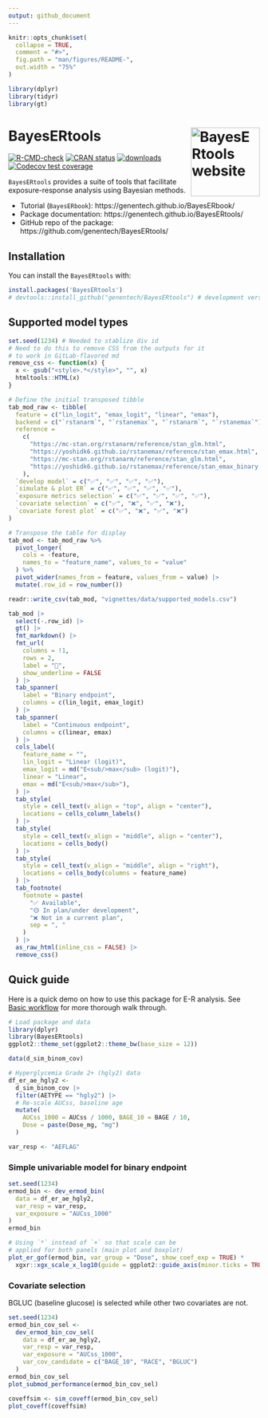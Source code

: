 ```yaml
---
output: github_document
---
```


<!-- README.md is generated from README.Rmd. Please edit that file -->

```r
knitr::opts_chunk$set(
  collapse = TRUE,
  comment = "#>",
  fig.path = "man/figures/README-",
  out.width = "75%"
)

library(dplyr)
library(tidyr)
library(gt)
```


# BayesERtools <a href="https://genentech.github.io/BayesERtools/"><img src="man/figures/logo.png" align="right" height="138" alt="BayesERtools website" /></a>

<!-- badges: start -->
[![R-CMD-check](https://github.com/Genentech/BayesERtools/actions/workflows/R-CMD-check.yaml/badge.svg)](https://github.com/Genentech/BayesERtools/actions/workflows/R-CMD-check.yaml)
[![CRAN status](https://www.r-pkg.org/badges/version/BayesERtools)](https://CRAN.R-project.org/package=BayesERtools)
[![downloads](https://cranlogs.r-pkg.org/badges/grand-total/BayesERtools)](https://CRAN.R-project.org/package=BayesERtools)
[![Codecov test coverage](https://codecov.io/gh/Genentech/BayesERtools/branch/main/graph/badge.svg)](https://app.codecov.io/gh/Genentech/BayesERtools?branch=main)
<!-- badges: end -->

`BayesERtools` provides a suite of tools that facilitate
exposure-response analysis using Bayesian methods. 

- Tutorial (`BayesERbook`): https://genentech.github.io/BayesERbook/
- Package documentation: https://genentech.github.io/BayesERtools/
- GitHub repo of the package: https://github.com/genentech/BayesERtools/

## Installation

You can install the `BayesERtools` with:

``` r
install.packages('BayesERtools')
# devtools::install_github("genentech/BayesERtools") # development version
```

## Supported model types

```r
set.seed(1234) # Needed to stablize div id
# Need to do this to remove CSS from the outputs for it
# to work in GitLab-flavored md
remove_css <- function(x) {
  x <- gsub("<style>.*</style>", "", x)
  htmltools::HTML(x)
}

# Define the initial transposed tibble
tab_mod_raw <- tibble(
  feature = c("lin_logit", "emax_logit", "linear", "emax"),
  backend = c("`rstanarm`", "`rstanemax`", "`rstanarm`", "`rstanemax`"),
  reference =
    c(
      "https://mc-stan.org/rstanarm/reference/stan_glm.html",
      "https://yoshidk6.github.io/rstanemax/reference/stan_emax.html",
      "https://mc-stan.org/rstanarm/reference/stan_glm.html",
      "https://yoshidk6.github.io/rstanemax/reference/stan_emax_binary.html"
    ),
  `develop model` = c("✅", "✅", "✅", "✅"),
  `simulate & plot ER` = c("✅", "✅", "✅", "✅"),
  `exposure metrics selection` = c("✅", "✅", "✅", "✅"),
  `covariate selection` = c("✅", "❌", "✅", "❌"),
  `covariate forest plot` = c("✅", "❌", "✅", "❌")
)

# Transpose the table for display
tab_mod <- tab_mod_raw %>%
  pivot_longer(
    cols = -feature,
    names_to = "feature_name", values_to = "value"
  ) %>%
  pivot_wider(names_from = feature, values_from = value) |>
  mutate(.row_id = row_number())

readr::write_csv(tab_mod, "vignettes/data/supported_models.csv")

tab_mod |>
  select(-.row_id) |>
  gt() |>
  fmt_markdown() |>
  fmt_url(
    columns = !1,
    rows = 2,
    label = "🔗",
    show_underline = FALSE
  ) |>
  tab_spanner(
    label = "Binary endpoint",
    columns = c(lin_logit, emax_logit)
  ) |>
  tab_spanner(
    label = "Continuous endpoint",
    columns = c(linear, emax)
  ) |>
  cols_label(
    feature_name = "",
    lin_logit = "Linear (logit)",
    emax_logit = md("E<sub/>max</sub> (logit)"),
    linear = "Linear",
    emax = md("E<sub/>max</sub>"),
  ) |>
  tab_style(
    style = cell_text(v_align = "top", align = "center"),
    locations = cells_column_labels()
  ) |>
  tab_style(
    style = cell_text(v_align = "middle", align = "center"),
    locations = cells_body()
  ) |>
  tab_style(
    style = cell_text(v_align = "middle", align = "right"),
    locations = cells_body(columns = feature_name)
  ) |>
  tab_footnote(
    footnote = paste(
      "✅ Available",
      "🟡 In plan/under development",
      "❌ Not in a current plan",
      sep = ", "
    )
  ) |>
  as_raw_html(inline_css = FALSE) |>
  remove_css()
```


## Quick guide

Here is a quick demo on how to use this package for E-R analysis. 
See [Basic workflow](https://genentech.github.io/BayesERbook/notebook/binary/basic_workflow.html) for 
more thorough walk through.

```r
# Load package and data
library(dplyr)
library(BayesERtools)
ggplot2::theme_set(ggplot2::theme_bw(base_size = 12))

data(d_sim_binom_cov)

# Hyperglycemia Grade 2+ (hgly2) data
df_er_ae_hgly2 <-
  d_sim_binom_cov |>
  filter(AETYPE == "hgly2") |>
  # Re-scale AUCss, baseline age
  mutate(
    AUCss_1000 = AUCss / 1000, BAGE_10 = BAGE / 10,
    Dose = paste(Dose_mg, "mg")
  )

var_resp <- "AEFLAG"
```

### Simple univariable model for binary endpoint

```r
set.seed(1234)
ermod_bin <- dev_ermod_bin(
  data = df_er_ae_hgly2,
  var_resp = var_resp,
  var_exposure = "AUCss_1000"
)
ermod_bin

# Using `*` instead of `+` so that scale can be
# applied for both panels (main plot and boxplot)
plot_er_gof(ermod_bin, var_group = "Dose", show_coef_exp = TRUE) *
  xgxr::xgx_scale_x_log10(guide = ggplot2::guide_axis(minor.ticks = TRUE))
```

### Covariate selection

BGLUC (baseline glucose) is selected while other two covariates are not.

```r
set.seed(1234)
ermod_bin_cov_sel <-
  dev_ermod_bin_cov_sel(
    data = df_er_ae_hgly2,
    var_resp = var_resp,
    var_exposure = "AUCss_1000",
    var_cov_candidate = c("BAGE_10", "RACE", "BGLUC")
  )
ermod_bin_cov_sel
plot_submod_performance(ermod_bin_cov_sel)
```

```r
coveffsim <- sim_coveff(ermod_bin_cov_sel)
plot_coveff(coveffsim)
```
